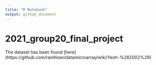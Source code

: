 ```yaml
---
title: "R Notebook"
output: github_document
---
```


# 2021_group20_final_project

The dataset has been found [here] (https://github.com/ramhiser/datamicroarray/wiki/Yeoh-%282002%29)

